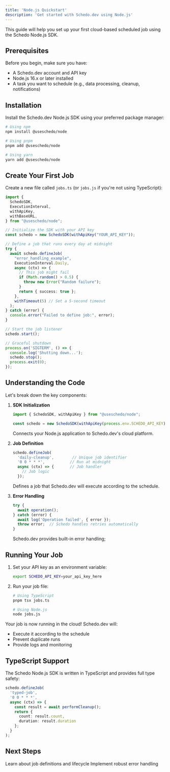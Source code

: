 ```yaml
---
title: 'Node.js Quickstart'
description: 'Get started with Schedo.dev using Node.js'
---
```


This guide will help you set up your first cloud-based scheduled job using the Schedo Node.js SDK.

## Prerequisites

Before you begin, make sure you have:
- A Schedo.dev account and API key
- Node.js 16.x or later installed
- A task you want to schedule (e.g., data processing, cleanup, notifications)

## Installation

Install the Schedo.dev Node.js SDK using your preferred package manager:

```bash
# Using npm
npm install @useschedo/node

# Using pnpm
pnpm add @useschedo/node

# Using yarn
yarn add @useschedo/node
```

## Create Your First Job

Create a new file called `jobs.ts` (or `jobs.js` if you're not using TypeScript):

```typescript
import {
  SchedoSDK,
  ExecutionInterval,
  withApiKey,
  withBaseURL,
} from "@useschedo/node";

// Initialize the SDK with your API key
const schedo = new SchedoSDK(withApiKey("YOUR_API_KEY"));

// Define a job that runs every day at midnight
try {
  await schedo.defineJob(
    "error_handling_example",
    ExecutionInterval.Daily,
    async (ctx) => {
      // This job might fail
      if (Math.random() > 0.5) {
        throw new Error("Random failure");
      }
      return { success: true };
    },
    withTimeout(5) // Set a 5-second timeout
  );
} catch (error) {
  console.error("Failed to define job:", error);
}

// Start the job listener
schedo.start();

// Graceful shutdown
process.on('SIGTERM', () => {
  console.log('Shutting down...');
  schedo.stop();
  process.exit(0);
});
```

## Understanding the Code

Let's break down the key components:

1. **SDK Initialization**
   ```typescript
   import { SchedoSDK, withApiKey } from "@useschedo/node";

   const schedo = new SchedoSDK(withApiKey(process.env.SCHEDO_API_KEY));
   ```
   Connects your Node.js application to Schedo.dev's cloud platform.

2. **Job Definition**
   ```typescript
   schedo.defineJob(
     'daily-cleanup',        // Unique job identifier
     '0 0 * * *',           // Run at midnight
     async (ctx) => {       // Job handler
       // Job logic
     });
   ```
   Defines a job that Schedo.dev will execute according to the schedule.

3. **Error Handling**
   ```typescript
   try {
     await operation();
   } catch (error) {
     await log('Operation failed', { error });
     throw error;  // Schedo handles retries automatically
   }
   ```
   Schedo.dev provides built-in error handling;

## Running Your Job

1. Set your API key as an environment variable:
   ```bash
   export SCHEDO_API_KEY=your_api_key_here
   ```

2. Run your job file:
   ```bash
   # Using TypeScript
   pnpm tsx jobs.ts

   # Using Node.js
   node jobs.js
   ```

Your job is now running in the cloud! Schedo.dev will:
- Execute it according to the schedule
- Prevent duplicate runs
- Provide logs and monitoring

## TypeScript Support

The Schedo Node.js SDK is written in TypeScript and provides full type safety:

```typescript
schedo.defineJob(
  'typed-job',
  '0 0 * * *',
  async (ctx) => {
    const result = await performCleanup();
    return {
      count: result.count,
      duration: result.duration
    };
  }
);
```

## Next Steps

<CardGroup cols={2}>
  <Card title="Job Concepts" icon="book" href="/core-concepts/jobs">
    Learn about job definitions and lifecycle
  </Card>
  <Card title="Error Handling" icon="shield" href="/core-concepts/error-handling">
    Implement robust error handling
  </Card>
</CardGroup>
